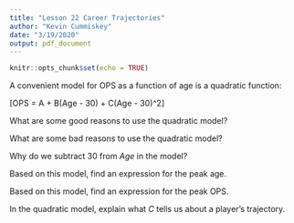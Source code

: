```yaml
---
title: "Lesson 22 Career Trajectories"
author: "Kevin Cummiskey"
date: "3/19/2020"
output: pdf_document
---
```


```r
knitr::opts_chunk$set(echo = TRUE)
```

A convenient model for OPS as a function of age is a quadratic function:

\[OPS = A + B(Age - 30) + C(Age - 30)^2\]

What are some good reasons to use the quadratic model?
\vspace{1in}

What are some bad reasons to use the quadratic model?
\vspace{1in}

Why do we subtract 30 from $Age$ in the model?
\vspace{1in}

Based on this model, find an expression for the peak age. 
\vspace{1.5in}

Based on this model, find an expression for the peak OPS.
\vspace{1.5in}

In the quadratic model, explain what $C$ tells us about a player's trajectory.
\vspace{1.5in}



